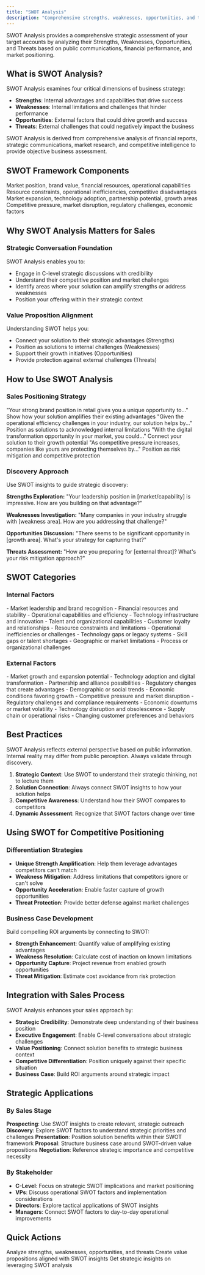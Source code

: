 ```yaml
---
title: "SWOT Analysis"
description: "Comprehensive strengths, weaknesses, opportunities, and threats assessment"
---
```


SWOT Analysis provides a comprehensive strategic assessment of your target accounts by analyzing their Strengths, Weaknesses, Opportunities, and Threats based on public communications, financial performance, and market positioning.

## What is SWOT Analysis?

SWOT Analysis examines four critical dimensions of business strategy:

- **Strengths**: Internal advantages and capabilities that drive success
- **Weaknesses**: Internal limitations and challenges that hinder performance
- **Opportunities**: External factors that could drive growth and success
- **Threats**: External challenges that could negatively impact the business

<Info>
  SWOT Analysis is derived from comprehensive analysis of financial reports, strategic communications, market research, and competitive intelligence to provide objective business assessment.
</Info>

## SWOT Framework Components

<CardGroup cols={2}>
  <Card title="Strengths" icon="trophy">
    Market position, brand value, financial resources, operational capabilities
  </Card>
  <Card title="Weaknesses" icon="triangle-exclamation">
    Resource constraints, operational inefficiencies, competitive disadvantages
  </Card>
  <Card title="Opportunities" icon="seedling">
    Market expansion, technology adoption, partnership potential, growth areas
  </Card>
  <Card title="Threats" icon="skull">
    Competitive pressure, market disruption, regulatory challenges, economic factors
  </Card>
</CardGroup>

## Why SWOT Analysis Matters for Sales

### **Strategic Conversation Foundation**

SWOT Analysis enables you to:

- Engage in C-level strategic discussions with credibility
- Understand their competitive position and market challenges
- Identify areas where your solution can amplify strengths or address weaknesses
- Position your offering within their strategic context

### **Value Proposition Alignment**

Understanding SWOT helps you:

- Connect your solution to their strategic advantages (Strengths)
- Position as solutions to internal challenges (Weaknesses)
- Support their growth initiatives (Opportunities)
- Provide protection against external challenges (Threats)

## How to Use SWOT Analysis

### **Sales Positioning Strategy**

<Tabs>
  <Tab title="Leverage Strengths">
    "Your strong brand position in retail gives you a unique opportunity to..."
    Show how your solution amplifies their existing advantages
  </Tab>
  <Tab title="Address Weaknesses">
    "Given the operational efficiency challenges in your industry, our solution helps by..."
    Position as solutions to acknowledged internal limitations
  </Tab>
  <Tab title="Capture Opportunities">
    "With the digital transformation opportunity in your market, you could..."
    Connect your solution to their growth potential
  </Tab>
  <Tab title="Mitigate Threats">
    "As competitive pressure increases, companies like yours are protecting themselves by..."
    Position as risk mitigation and competitive protection
  </Tab>
</Tabs>

### **Discovery Approach**

Use SWOT insights to guide strategic discovery:

**Strengths Exploration:**
"Your leadership position in [market/capability] is impressive. How are you building on that advantage?"

**Weaknesses Investigation:**
"Many companies in your industry struggle with [weakness area]. How are you addressing that challenge?"

**Opportunities Discussion:**
"There seems to be significant opportunity in [growth area]. What's your strategy for capturing that?"

**Threats Assessment:**
"How are you preparing for [external threat]? What's your risk mitigation approach?"

## SWOT Categories

### **Internal Factors**

<AccordionGroup>
  <Accordion title="Strengths">
    - Market leadership and brand recognition
    - Financial resources and stability
    - Operational capabilities and efficiency
    - Technology infrastructure and innovation
    - Talent and organizational capabilities
    - Customer loyalty and relationships
  </Accordion>
  <Accordion title="Weaknesses">
    - Resource constraints and limitations
    - Operational inefficiencies or challenges
    - Technology gaps or legacy systems
    - Skill gaps or talent shortages
    - Geographic or market limitations
    - Process or organizational challenges
  </Accordion>
</AccordionGroup>

### **External Factors**

<AccordionGroup>
  <Accordion title="Opportunities">
    - Market growth and expansion potential
    - Technology adoption and digital transformation
    - Partnership and alliance possibilities
    - Regulatory changes that create advantages
    - Demographic or social trends
    - Economic conditions favoring growth
  </Accordion>
  <Accordion title="Threats">
    - Competitive pressure and market disruption
    - Regulatory challenges and compliance requirements
    - Economic downturns or market volatility
    - Technology disruption and obsolescence
    - Supply chain or operational risks
    - Changing customer preferences and behaviors
  </Accordion>
</AccordionGroup>

## Best Practices

<Warning>
  SWOT Analysis reflects external perspective based on public information. Internal reality may differ from public perception. Always validate through discovery.
</Warning>

1. **Strategic Context**: Use SWOT to understand their strategic thinking, not to lecture them
2. **Solution Connection**: Always connect SWOT insights to how your solution helps
3. **Competitive Awareness**: Understand how their SWOT compares to competitors
4. **Dynamic Assessment**: Recognize that SWOT factors change over time

## Using SWOT for Competitive Positioning

### **Differentiation Strategies**

- **Unique Strength Amplification**: Help them leverage advantages competitors can't match
- **Weakness Mitigation**: Address limitations that competitors ignore or can't solve
- **Opportunity Acceleration**: Enable faster capture of growth opportunities
- **Threat Protection**: Provide better defense against market challenges

### **Business Case Development**

Build compelling ROI arguments by connecting to SWOT:

- **Strength Enhancement**: Quantify value of amplifying existing advantages
- **Weakness Resolution**: Calculate cost of inaction on known limitations
- **Opportunity Capture**: Project revenue from enabled growth opportunities
- **Threat Mitigation**: Estimate cost avoidance from risk protection

## Integration with Sales Process

SWOT Analysis enhances your sales approach by:

- **Strategic Credibility**: Demonstrate deep understanding of their business position
- **Executive Engagement**: Enable C-level conversations about strategic challenges
- **Value Positioning**: Connect solution benefits to strategic business context
- **Competitive Differentiation**: Position uniquely against their specific situation
- **Business Case**: Build ROI arguments around strategic impact

## Strategic Applications

### **By Sales Stage**

**Prospecting**: Use SWOT insights to create relevant, strategic outreach
**Discovery**: Explore SWOT factors to understand strategic priorities and challenges
**Presentation**: Position solution benefits within their SWOT framework
**Proposal**: Structure business case around SWOT-driven value propositions
**Negotiation**: Reference strategic importance and competitive necessity

### **By Stakeholder**

- **C-Level**: Focus on strategic SWOT implications and market positioning
- **VPs**: Discuss operational SWOT factors and implementation considerations
- **Directors**: Explore tactical applications of SWOT insights
- **Managers**: Connect SWOT factors to day-to-day operational improvements

## Quick Actions

<CardGroup cols={3}>
  <Card title="Review Account SWOT" icon="compass">
    Analyze strengths, weaknesses, opportunities, and threats
  </Card>
  <Card title="Build Strategic Messaging" icon="comments">
    Create value propositions aligned with SWOT insights
  </Card>
  <Card title="Ask AI Assistant" icon="message" href="/account-intelligence/ai-assistant">
    Get strategic insights on leveraging SWOT analysis
  </Card>
</CardGroup>
